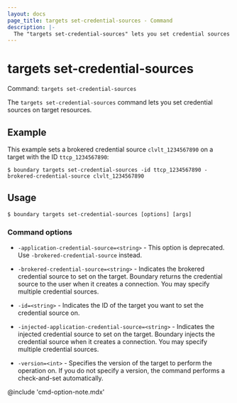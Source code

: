 ```yaml
---
layout: docs
page_title: targets set-credential-sources - Command
description: |-
  The "targets set-credential-sources" lets you set credential sources on target resources.
---
```


# targets set-credential-sources

Command: `targets set-credential-sources`

The `targets set-credential-sources` command lets you set credential sources on target resources.

## Example

This example sets a brokered credential source `clvlt_1234567890` on a target with the ID `ttcp_1234567890`:

```shell-session
$ boundary targets set-credential-sources -id ttcp_1234567890 -brokered-credential-source clvlt_1234567890
```

## Usage

<CodeBlockConfig hideClipboard>

```shell-session
$ boundary targets set-credential-sources [options] [args]
```

</CodeBlockConfig>

### Command options

- `-application-credential-source=<string>` - This option is deprecated.
Use `-brokered-credential-source` instead.

- `-brokered-credential-source=<string>` - Indicates the brokered credential source to set on the target.
Boundary returns the credential source to the user when it creates a connection.
You may specify multiple credential sources.
- `-id=<string>` - Indicates the ID of the target you want to set the credential source on.
- `-injected-application-credential-source=<string>` - Indicates the injected credential source to set on the target.
Boundary injects the credential source when it creates a connection.
You may specify multiple credential sources.
- `-version=<int>` - Specifies the version of the target to perform the operation on.
If you do not specify a version, the command performs a check-and-set automatically.

@include 'cmd-option-note.mdx'